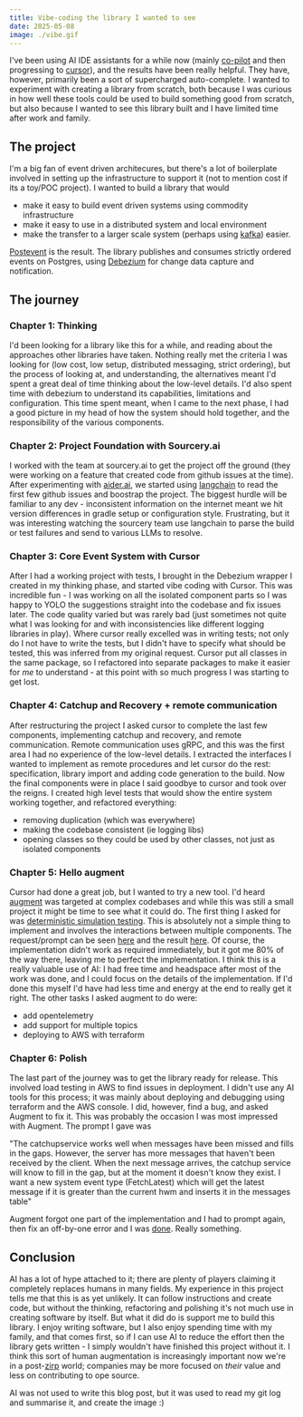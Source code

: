 ```yaml
---
title: Vibe-coding the library I wanted to see
date: 2025-05-08
image: ./vibe.gif
---
```


I've been using AI IDE assistants for a while now (mainly [co-pilot](https://copilot.github.com/) and then progressing to [cursor](https://cursor.dev/)), and the results have been really helpful.  They have, however, primarily been a sort of supercharged auto-complete.  I wanted to experiment with creating a library from scratch, both because I was curious in how well these tools could be used to build something good from scratch, but also because I wanted to see this library built and I have limited time after work and family.

## The project
I'm a big fan of event driven architecures, but there's a lot of boilerplate involved in setting up the infrastructure to support it (not to mention cost if its a toy/POC project).  I wanted to build a library that would 
* make it easy to build event driven systems using commodity infrastructure
* make it easy to use in a distributed system and local environment
* make the transfer to a larger scale system (perhaps using [kafka](https://kafka.apache.org/)) easier.

[Postevent](https://github.com/p14n/postevent) is the result.  The library publishes and consumes strictly ordered events on Postgres, using [Debezium](https://debezium.io/) for change data capture and notification.

## The journey
### Chapter 1: Thinking
I'd been looking for a library like this for a while, and reading about the approaches other libraries have taken.  Nothing really met the criteria I was looking for (low cost, low setup, distributed messaging, strict ordering), but the process of looking at, and understanding, the alternatives meant I'd spent a great deal of time thinking about the low-level details.  I'd also spent time with debezium to understand its capabilities, limitations and configuration.  This time spent meant, when I came to the next phase, I had a good picture in my head of how the system should hold together, and the responsibility of the various components.  

### Chapter 2: Project Foundation with Sourcery.ai
I worked with the team at sourcery.ai to get the project off the ground (they were working on a feature that created code from github issues at the time). After experimenting with [aider.ai](https://aider.ai/), we started using [langchain](https://python.langchain.com/en/latest/index.html) to read the first few github issues and boostrap the project.  The biggest hurdle will be familiar to any dev - inconsistent information on the internet meant we hit version differences in gradle setup or configuration style.  Frustrating, but it was interesting watching the sourcery team use langchain to parse the build or test failures and send to various LLMs to resolve.

### Chapter 3: Core Event System with Cursor
After I had a working project with tests, I brought in the Debezium wrapper I created in my thinking phase, and started vibe coding with Cursor.
This was incredible fun - I was working on all the isolated component parts so I was happy to YOLO the suggestions straight into the codebase and fix issues later. The code quality varied but was rarely bad (just sometimes not quite what I was looking for and with inconsistencies like different logging libraries in play).  Where cursor really excelled was in writing tests; not only do I not have to write the tests, but I didn't have to specify what should be tested, this was inferred from my original request.  Cursor put all classes in the same package, so I refactored into separate packages to make it easier for *me* to understand - at this point with so much progress I was starting to get lost.

### Chapter 4: Catchup and Recovery + remote communication
After restructuring the project I asked cursor to complete the last few components, implementing catchup and recovery, and remote communication.  Remote communication uses gRPC, and this was the first area I had no experience of the low-level details. I extracted the interfaces I wanted to implement as remote procedures and let cursor do the rest: specification, library import and adding code generation to the build.
Now the final components were in place I said goodbye to cursor and took over the reigns.  I created high level tests that would show the entire system working together, and refactored everything:
* removing duplication (which was everywhere)
* making the codebase consistent (ie logging libs)
* opening classes so they could be used by other classes, not just as isolated components

### Chapter 5: Hello augment
Cursor had done a great job, but I wanted to try a new tool.  I'd heard [augment](https://augment.com/) was targeted at complex codebases and while this was still a small project it might be time to see what it could do.  The first thing I asked for was [deterministic simulation testing](https://www.weareactual.com/deterministic-simulation).  This is absolutely not a simple thing to implement and involves the interactions between multiple components.  The request/prompt can be seen [here](https://github.com/p14n/postevent/issues/33) and the result [here](https://github.com/p14n/postevent/pull/37/files).  Of course, the implementation didn't work as required immediately, but it got me 80% of the way there, leaving me to perfect the implementation.  I think this is a really valuable use of AI: I had free time and headspace after most of the work was done, and I could focus on the details of the implementation.  If I'd done this myself I'd have had less time and energy at the end to really get it right.  The other tasks I asked augment to do were:
* add opentelemetry
* add support for multiple topics
* deploying to AWS with terraform

### Chapter 6: Polish
The last part of the journey was to get the library ready for release.  This involved load testing in AWS to find issues in deployment. I didn't use any AI tools for this process; it was mainly about deploying and debugging using terraform and the AWS console.  I did, however, find a bug, and asked Augment to fix it.  This was probably the occasion I was most impressed with Augment.  The prompt I gave was 

"The catchupservice works well when messages have been missed and fills in the gaps. However, the server has more messages that haven't been received by the client. When the next message arrives, the catchup service will know to fill in the gap, but at the moment it doesn't know they exist. I want a new system event type (FetchLatest) which will get the latest message if it is greater than the current hwm and inserts it in the messages table"

Augment forgot one part of the implementation and I had to prompt again, then fix an off-by-one error and I was [done](https://github.com/p14n/postevent/commit/6231ccc125e069e0a411d4946986fae1794c1f9b).  Really something.


## Conclusion
AI has a lot of hype attached to it; there are plenty of players claiming it completely replaces humans in many fields.  My experience in this project tells me that this is as yet unlikely.  It can follow instructions and create code, but without the thinking, refactoring and polishing it's not much use in creating software by itself. But what it did do is support me to build this library.  I enjoy writing software, but I also enjoy spending time with my family, and that comes first, so if I can use AI to reduce the effort then the library gets written - I simply wouldn't have finished this project without it.  I think this sort of human augmentation is increasingly important now we're in a post-[zirp](https://en.wikipedia.org/wiki/Zero_interest-rate_policy) world; companies may be more focused on *their* value and less on contributing to ope source. 

AI was not used to write this blog post, but it was used to read my git log and summarise it, and create the image :)